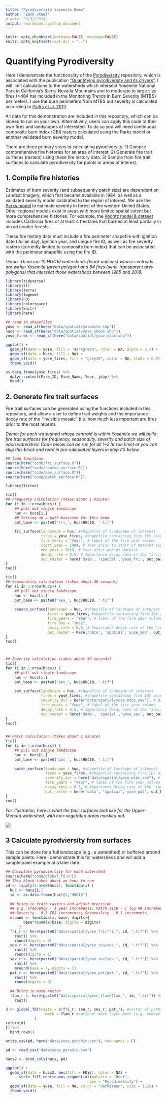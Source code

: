 ```yaml
---
title: "Pyrodiversity Yosemite Demo"
author: "Zack Steel"
# date: "5/31/2020"
output: rmarkdown::github_document
---
```


```r
knitr::opts_chunk$set(warning=FALSE, message=FALSE)
knitr::opts_knit$set(root.dir = "..")
```


# Quantifying Pyrodiversity  

Here I demonstrate the functionality of the [Pyrodiversity](https://github.com/zacksteel/pyrodiversity) repository, which is associated with the publication ["Quantifying pyrodiversity and its drivers"](https://doi.org/10.1098/rspb.2020.3202). I will limit calculations to the watersheds which intersect Yosemite National Park in California's Sierra Nevada Mountains and to moderate to large size fires (>404 ha) included in the Monitoring Trends in Burn Severity (MTBS) perimeters. I use the burn perimeters from MTBS but severity is calculated according to [Parks et al. 2019](https://www.mdpi.com/2072-4292/11/14/1735).   

All data for this demonstration are included in this repository, which can be cloned to run on your own. Alternatively, users can apply this code to their own fires and landscapes of interested. To do so you will need continuous composite burn index (CBI) rasters calculated using the Parks model or another validated burn severity model. 

There are three primary steps to calculating pyrodiversity: 1) Compile comprehensive fire histories for an area of interest. 2) Generate fire trait surfaces (rasters) using these fire history data. 3) Sample from fire trait surfaces to calculate pyrodiversity for points or areas of interest.  

## 1. Compile fire histories  

Estimates of burn severity (and subsequently patch size) are dependent on Landsat imagery, which first became available in 1984, as well as a validated severity model calibrated to the region of interest. We use the [Parks model](https://www.mdpi.com/2072-4292/11/14/1735) to estimate severity in forest of the western United States. Other regional models exist in areas with more limited spatial extent but more comprehensive histories. For example, the [Koontz model & dataset](https://osf.io/ke4qj/#!) includes California fires of at least 4 hectares that burned at least partially in mixed conifer forests.  

These fire history data must include a fire perimeter shapefile with ignition date (Julian day), ignition year, and unique fire ID, as well as fire severity rasters (currently limited to composite burn index) that can be associated with the perimeter shapefile using the fire ID.  

*Demo: There are 10 HUC10 watersheds (black outlines) whose centroids are within Yosemite (green polygon) and 64 fires (semi-transparent grey polygons) that intersect those watersheds between 1985 and 2018.*  


```r
library(tidyverse)
library(sf)
library(terra)
library(lwgeom)
library(FD)
library(colorspace)
library(knitr)
library(here)

## read in shapefiles
yose <- read_sf(here("data/spatial/yosemite.shp"))
hucs <- read_sf(here("data/spatial/yose_sheds.shp"))
yose_fires <- read_sf(here("data/spatial/yose_mtbs.shp")) 

ggplot() +
  geom_sf(data = yose, fill = "darkgreen", color = NA, alpha = 0.3) +
  geom_sf(data = hucs, fill = NA) +
  geom_sf(data = yose_fires, fill = "grey30", color = NA, alpha = 0.4) +
  theme_void()

as.data.frame(yose_fires) %>% 
  dplyr::select(Fire_ID, Fire_Name, Year, jday) %>% 
  head()
```

## 2. Generate fire trait surfaces  

Fire trait surfaces can be generated using the functions included in this repository, and allow a user to define trait weights and the importance decay rate of the "invisible mosaic" (i.e. how much less important are fires prior to the most recent).  

*Demo: for each watershed whose centroid is within Yosemite we will build fire trait surfaces for frequency, seasonality, severity and patch size of each watershed. Code below can be run for all (~2 hr run time) or you can skip this block and read in pre-calculated layers in step #3 below.*  


```r
## load functions
source(here("code/fri_surface.R"))
source(here("code/season_surface.R"))
source(here("code/sev_surface.R"))
source(here("code/patch_surface.R"))

library(tictoc)

tic()
## Frequency calculation (takes about 1 minute)
for (i in 1:nrow(hucs)) {
    ## pull out single landscape          
    huc <- hucs[i,]
    ## Setting up a path basename for this demo
    out_base <- paste0('fri_', huc$HUC10, '.tif')
    
    fri_surface(landscape = huc, #shapefile of landscape of interest
                fires = yose_fires, #shapefile containing fire IDs associated with severity rasters
                fire_years = "Year", # label of the fire year column
                start_year = 1984, # Year prior to start of dataset (severity data available starting 1985)
                end_year = 2018, # Year after end of dataset 
                decay_rate = 0.5, # Importance decay rate of the "invisible mosaic", between [0,1)
                out_raster = here('data', 'spatial','yose_fri', out_base)) #path for writing output rasters
}
toc()

tic()
## Seasonality calculation (takes about 40 seconds)
for (i in 1:nrow(hucs)) {
    ## pull out single landscape          
    huc <- hucs[i,]
    out_base <- paste0('sea_', huc$HUC10, '.tif')
    
    season_surface(landscape = huc, #shapefile of landsape of interest
                   fires = yose_fires, #shapefile containing fire IDs associated with severity rasters
                   fire_years = "Year", # label of the fire year column
                   fire_day = "jday",
                   decay_rate = 0.5, # Importance decay rate of the "invisible mosaic", between [0,1)
                   out_raster = here('data', 'spatial','yose_sea', out_base)) #path for writing output rasters
}
toc()



## Severity calculation (takes about 30 seconds)
tic()
for (i in 1:nrow(hucs)) {
    ## pull out single landscape          
    huc <- hucs[i,]
    out_base <- paste0('sev_', huc$HUC10, '.tif')
    
    sev_surface(landscape = huc, #shapefile of landsape of interest
                fires = yose_fires, #shapefile containing fire IDs associated with severity rasters
                severity_dir = here("data/spatial/yose_mtbs_sev"), # directory where fire rasters are held
                fire_years = "Year", # label of the fire year column
                decay_rate = 0.5, # Importance decay rate of the "invisible mosaic", between [0,1)
                out_raster = here('data', 'spatial','yose_sev', out_base)) #path for writing output rasters
}
toc()


## Patch calculation (takes about 1 minute)
tic()
for (i in 1:nrow(hucs)) {
    ## pull out single landscape          
    huc <- hucs[i,]
    out_base <- paste0('pat_', huc$HUC10, '.tif')
    
    patch_surface(landscape = huc, #shapefile of landsape of interest
                  fires = yose_fires, #shapefile containing fire IDs associated with severity rasters
                  severity_dir = here("data/spatial/yose_mtbs_sev"), # directory where fire rasters are held
                  fire_years = "Year", # label of the fire year column
                  decay_rate = 0.5, # Importance decay rate of the "invisible mosaic", between [0,1)
                  out_raster = here('data', 'spatial','yose_pat', out_base)) #path for writing output rasters
}
toc()

```


*For illustration, here is what the four surfaces look like for the Upper-Merced watershed, with non-vegetated areas masked out.*  

![](../figures/ex2_surfaces.png)  



## 3 Calculate pyrodviersity from surfaces  

This can be done for a full landscape (e.g., a watershed) or buffered around sample points. Here I demonstrate this for watersheds and will add a sample point example at a later date.  

```r

## Calculate pyrodviersity for each watershed
source(here("code/global_fd.R"))
## This block takes about an hour to run
pd <- lapply(1:nrow(hucs), function(i) {
  huc <- hucs[i,]
  id <- as.data.frame(huc)[1,"HUC10"]
  
  ## bring in trait rasters and adjust precision   
  ## E.g. Frequency - 1 year increments; Patch size - 1 log HA increments; 
  ## Severity - 0.5 CBI increments; Seasonality - 0.1 increments.
  mround <- function(x, base, digits){
        base*round(x/base, digits = digits)
      } 
  fri_r <- here(paste0("data/spatial/yose_fri/fri_", id, ".tif")) %>% 
    rast() %>% 
    round(digits = 0)
  sea_r <- here(paste0("data/spatial/yose_sea/sea_", id, ".tif")) %>% 
    rast() %>% 
    round(digits = 1)
  sev_r <- here(paste0("data/spatial/yose_sev/sev_", id, ".tif")) %>% 
    rast() %>% 
    mround(base = 5, digits = 1)
  pat_r <- here(paste0("data/spatial/yose_pat/pat_", id, ".tif")) %>% 
    rast() %>% 
    round(digits = 0)
  
  ## Bring in mask raster
  flam_r <- here(paste0("data/spatial/yose_flam/flam_", id, ".tif")) %>% 
    rast()

d <- global_fd(traits = c(fri_r, sea_r, sev_r, pat_r), #vector of paths or rast files
                  mask = flam_r #optional mask layer path (e.g. remove non-flammable areas)
             )
return(d)
}) %>% 
  bind_rows()

write.csv(pd, here("data/yose_pyrodiv.csv"), row.names = F)
```

```r
pd <- read.csv("data/yose_pyrodiv.csv")

hucs2 <- bind_cols(hucs, pd)

ggplot() +
  geom_sf(data = hucs2, aes(fill = FDis), color = NA) +
      scale_fill_continuous_sequential(palette = "Heat",
                                     name = "Pyrodiversity") +
  geom_sf(data = yose, fill = NA, color = "darkgreen", size = 1.25) +
  theme_void()

```




